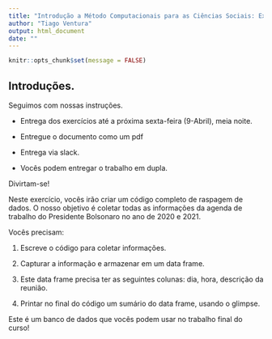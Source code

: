 ```yaml
---
title: "Introdução a Método Computacionais para as Ciências Sociais: Exercício 5"
author: "Tiago Ventura"
output: html_document
date: ""
---
```


```r
knitr::opts_chunk$set(message = FALSE)
```

## Introduções. 
  
Seguimos com nossas instruções. 

- Entrega dos exercícios até a próxima sexta-feira (9-Abril), meia noite. 

- Entregue o documento como um pdf 

- Entrega via slack. 

- Vocês podem entregar o trabalho em dupla. 

Divirtam-se! 

Neste exercício, vocês irão criar um código completo de raspagem de dados. O nosso objetivo é coletar todas as informações da agenda de trabalho do Presidente Bolsonaro no ano de 2020 e 2021. 

Vocês precisam:

1. Escreve o código para coletar informações. 

2. Capturar a informação e armazenar em um data frame. 

3. Este data frame precisa ter as seguintes colunas: dia, hora, descrição da reunião. 

4. Printar no final do código um sumário do data frame, usando o glimpse. 

Este é um banco de dados que vocês podem usar no trabalho final do curso! 



